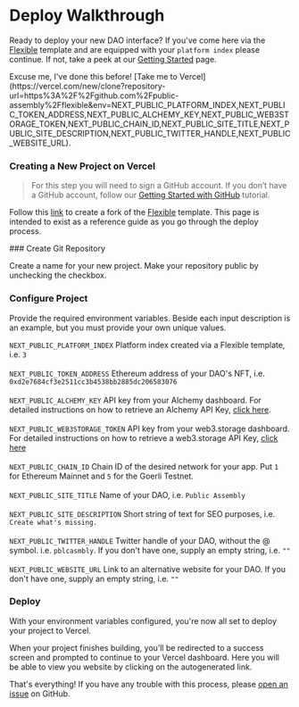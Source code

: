 
# Deploy Walkthrough

Ready to deploy your new DAO interface? If you've come here via the [Flexible](https://flexible.vercel.app/) template and are equipped with your `platform index` please continue. If not, take a peek at our [Getting Started](/docs/getting_started/) page.

<Callout type="info" emoji="🤓">
  Excuse me, I've done this before! [Take me to
  Vercel](https://vercel.com/new/clone?repository-url=https%3A%2F%2Fgithub.com%2Fpublic-assembly%2Fflexible&env=NEXT_PUBLIC_PLATFORM_INDEX,NEXT_PUBLIC_TOKEN_ADDRESS,NEXT_PUBLIC_ALCHEMY_KEY,NEXT_PUBLIC_WEB3STORAGE_TOKEN,NEXT_PUBLIC_CHAIN_ID,NEXT_PUBLIC_SITE_TITLE,NEXT_PUBLIC_SITE_DESCRIPTION,NEXT_PUBLIC_TWITTER_HANDLE,NEXT_PUBLIC_WEBSITE_URL).
</Callout>

### Creating a New Project on Vercel

> For this step you will need to sign a GitHub account. If you don’t have a GitHub account, follow our [Getting Started with GitHub](https://www.loom.com/share/b39dcc47d5724dbb937270191fc016a9) tutorial.

Follow this [link](https://vercel.com/new/clone?repository-url=https%3A%2F%2Fgithub.com%2Fpublic-assembly%2Fflexible&env=NEXT_PUBLIC_PLATFORM_INDEX,NEXT_PUBLIC_TOKEN_ADDRESS,NEXT_PUBLIC_ALCHEMY_KEY,NEXT_PUBLIC_WEB3STORAGE_TOKEN,NEXT_PUBLIC_CHAIN_ID,NEXT_PUBLIC_SITE_TITLE,NEXT_PUBLIC_SITE_DESCRIPTION,NEXT_PUBLIC_TWITTER_HANDLE,NEXT_PUBLIC_WEBSITE_URL) to create a fork of the [Flexible](https://github.com/public-assembly/flexible) template. This page is intended to exist as a reference guide as you go through the deploy process.

<Steps>
### Create Git Repository

Create a name for your new project. Make your repository public by unchecking the checkbox.

### Configure Project

Provide the required environment variables. Beside each input description is an example, but you must provide your own unique values.

`NEXT_PUBLIC_PLATFORM_INDEX` Platform index created via a Flexible template, i.e. `3`
<br></br>
`NEXT_PUBLIC_TOKEN_ADDRESS` Ethereum address of your DAO's NFT, i.e. `0xd2e7684cf3e2511cc3b4538bb2885dc206583076`
<br></br>
`NEXT_PUBLIC_ALCHEMY_KEY` API key from your Alchemy dashboard. For detailed instructions on how to retrieve an Alchemy API Key, [click here](https://www.youtube.com/watch?v=tfggWxfG9o0).
<br></br>
`NEXT_PUBLIC_WEB3STORAGE_TOKEN` API key from your web3.storage dashboard. For detailed instructions on how to retrieve a web3.storage API Key, [click here](https://web3.storage/docs/how-tos/generate-api-token/)
<br></br>
`NEXT_PUBLIC_CHAIN_ID` Chain ID of the desired network for your app. Put `1` for Ethereum Mainnet and `5` for the Goerli Testnet.
<br></br>
`NEXT_PUBLIC_SITE_TITLE` Name of your DAO, i.e. `Public Assembly`
<br></br>
`NEXT_PUBLIC_SITE_DESCRIPTION` Short string of text for SEO purposes, i.e. `Create what's missing.`
<br></br>
`NEXT_PUBLIC_TWITTER_HANDLE` Twitter handle of your DAO, without the @ symbol. i.e. `pblcasmbly`. If you don't have one, supply an empty string, i.e. `""`
<br></br>
`NEXT_PUBLIC_WEBSITE_URL` Link to an alternative website for your DAO. If you don't have one, supply an empty string, i.e. `""`

### Deploy

With your environment variables configured, you're now all set to deploy your project to Vercel.

When your project finishes building, you’ll be redirected to a success screen and prompted to continue to your Vercel dashboard. Here you will be able to view you website by clicking on the autogenerated link.

That's everything! If you have any trouble with this process, please [open an issue](https://github.com/public-assembly/flexible/issues/new) on GitHub.

</Steps>
